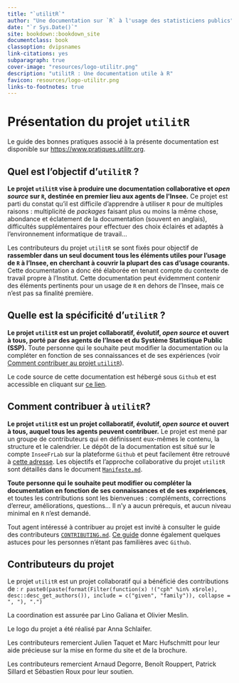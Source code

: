 ```yaml
--- 
title: "`utilitR`"
author: "Une documentation sur `R` à l'usage des statisticiens publics"
date: "`r Sys.Date()`"
site: bookdown::bookdown_site
documentclass: book
classoption: dvipsnames
link-citations: yes
subparagraph: true
cover-image: "resources/logo-utilitr.png"
description: "utilitR : Une documentation utile à R"
favicon: resources/logo-utilitr.png
links-to-footnotes: true
---
```



# Présentation du projet `utilitR` {-}

Le guide des bonnes pratiques associé à la présente documentation est disponible
sur <https://www.pratiques.utilitr.org>.

## Quel est l'objectif d'`utilitR` ? {-}

**Le projet `utilitR` vise à produire une documentation collaborative et _open source_ sur `R`, destinée en premier lieu aux agents de l'Insee.** Ce projet est parti du constat qu'il est difficile d'apprendre à utiliser `R` pour de multiples raisons : multiplicité de _packages_ faisant plus ou moins la même chose, abondance et éclatement de la documentation (souvent en anglais), difficultés supplémentaires pour effectuer des choix éclairés et adaptés à l'environnement informatique de travail...

Les contributeurs du projet `utilitR` se sont fixés pour objectif de **rassembler  dans un seul document tous les éléments utiles pour l'usage de `R` à l'Insee, en cherchant à couvrir la plupart des cas d'usage courants.** Cette documentation a donc été élaborée en tenant compte du contexte de travail propre à l'Institut. Cette documentation peut évidemment contenir des éléments pertinents pour un usage de `R` en dehors de l'Insee, mais ce n'est pas sa finalité première.

## Quelle est la spécificité d'`utilitR` ? {-}

**Le projet `utilitR` est un projet collaboratif, évolutif, *open source* et ouvert à tous, porté par des agents de l'Insee et du Système Statistique Public (SSP).**
Toute personne qui le souhaite peut modifier la documentation ou la compléter en fonction de ses connaissances et de ses expériences (voir [Comment contribuer au projet `utilitR`](#contribuer)).

Le code source de cette documentation est hébergé sous `Github` et est accessible en cliquant sur [ce lien](https://github.com/InseeFrLab/utilitR).

## Comment contribuer à `utilitR`? {#contribuer -}

**Le projet `utilitR` est un projet collaboratif, évolutif, *open source* et ouvert à tous, auquel tous les agents peuvent contribuer.** Le projet est mené par un groupe de contributeurs qui en définissent eux-mêmes le contenu, la structure et le calendrier.
Le dépôt de la documentation est situé sur le compte `InseeFrLab` sur la plateforme `Github` et peut
facilement être retrouvé à [cette adresse](https://github.com/InseeFrLab/utilitR).
Les objectifs et l'approche collaborative du projet `utilitR` sont détaillés dans le document [`Manifeste.md`](https://github.com/InseeFrLab/utilitR/blob/master/Manifeste.md).

**Toute personne qui le souhaite peut modifier ou compléter la documentation en fonction de ses connaissances et de ses expériences**, et toutes les contributions sont les bienvenues : compléments, corrections d'erreur, améliorations, questions... Il n'y a aucun prérequis, et aucun niveau minimal en `R` n'est demandé.

Tout agent intéressé à contribuer au projet est invité à consulter le guide des contributeurs [`CONTRIBUTING.md`](https://github.com/InseeFrLab/utilitR/blob/master/CONTRIBUTING.md).
[Ce guide](https://github.com/InseeFrLab/utilitR/blob/master/CONTRIBUTING.md)
donne également quelques astuces pour les personnes n'étant pas familières 
avec `Github`.

## Contributeurs du projet {-}


::: {.auteurs}
Le projet `utilitR` est un projet collaboratif qui a bénéficié des contributions de : 
`r paste0(paste(format(Filter(function(x) !("cph" %in% x$role), desc::desc_get_authors()), include = c("given", "family")), collapse = ", "), ".")`

La coordination est assurée par Lino Galiana et Olivier Meslin.

Le logo du projet a été réalisé par Anna Schlaifer.

Les contributeurs remercient Julien Taquet et Marc Hufschmitt pour leur
aide précieuse sur la mise en forme du site et de la brochure.

Les contributeurs remercient Arnaud Degorre, Benoît Rouppert, Patrick Sillard
et Sébastien Roux pour leur soutien.
:::


